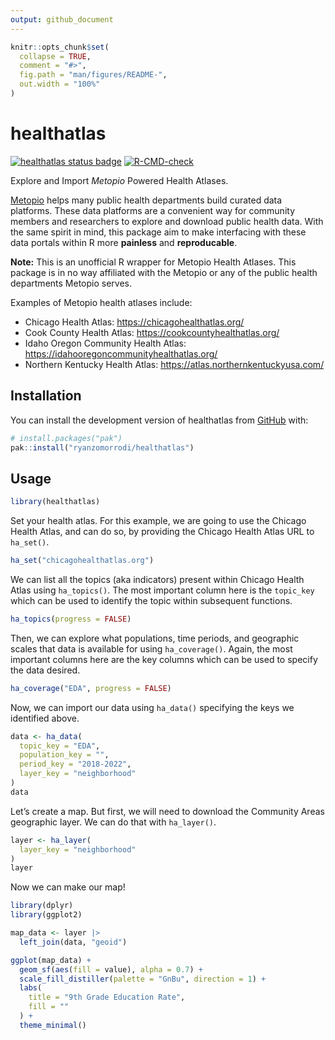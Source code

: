 ```yaml
---
output: github_document
---
```


<!-- README.md is generated from README.Rmd. Please edit that file -->

```r
knitr::opts_chunk$set(
  collapse = TRUE,
  comment = "#>",
  fig.path = "man/figures/README-",
  out.width = "100%"
)
```

# healthatlas

<!-- badges: start -->

[![healthatlas status badge](https://ryanzomorrodi.r-universe.dev/badges/healthatlas)](https://ryanzomorrodi.r-universe.dev/healthatlas) [![R-CMD-check](https://github.com/ryanzomorrodi/healthatlas/actions/workflows/R-CMD-check.yaml/badge.svg)](https://github.com/ryanzomorrodi/healthatlas/actions/workflows/R-CMD-check.yaml)

<!-- badges: end -->

Explore and Import *Metopio* Powered Health Atlases.

[Metopio](https://metopio.com/) helps many public health departments build curated data platforms. These data platforms are a convenient way for community members and researchers to explore and download public health data. With the same spirit in mind, this package aim to make interfacing with these data portals within R more **painless** and **reproducable**.

**Note:** This is an unofficial R wrapper for Metopio Health Atlases. This package is in no way affiliated with the Metopio or any of the public health departments Metopio serves.

Examples of Metopio health atlases include:

-   Chicago Health Atlas: <https://chicagohealthatlas.org/>  
-   Cook County Health Atlas: <https://cookcountyhealthatlas.org/>  
-   Idaho Oregon Community Health Atlas: <https://idahooregoncommunityhealthatlas.org/>  
-   Northern Kentucky Health Atlas: <https://atlas.northernkentuckyusa.com/>

## Installation

You can install the development version of healthatlas from [GitHub](https://github.com/ryanzomorrodi/healthatlas) with:

``` r
# install.packages("pak")
pak::install("ryanzomorrodi/healthatlas")
```

## Usage

```r
library(healthatlas)
```

Set your health atlas. For this example, we are going to use the Chicago Health Atlas, and can do so, by providing the Chicago Health Atlas URL to `ha_set()`.

```r
ha_set("chicagohealthatlas.org")
```

We can list all the topics (aka indicators) present within Chicago Health Atlas using `ha_topics()`. The most important column here is the `topic_key` which can be used to identify the topic within subsequent functions.

```r
ha_topics(progress = FALSE)
```

Then, we can explore what populations, time periods, and geographic scales that data is available for using `ha_coverage()`. Again, the most important columns here are the key columns which can be used to specify the data desired.

```r
ha_coverage("EDA", progress = FALSE)
```

Now, we can import our data using `ha_data()` specifying the keys we identified above.

```r
data <- ha_data(
  topic_key = "EDA",
  population_key = "",
  period_key = "2018-2022",
  layer_key = "neighborhood"
)
data
```

Let's create a map. But first, we will need to download the Community Areas geographic layer. We can do that with `ha_layer()`.

```r
layer <- ha_layer(
  layer_key = "neighborhood"
)
layer
```

Now we can make our map!

```r
library(dplyr)
library(ggplot2)

map_data <- layer |>
  left_join(data, "geoid") 

ggplot(map_data) +
  geom_sf(aes(fill = value), alpha = 0.7) +
  scale_fill_distiller(palette = "GnBu", direction = 1) +
  labs(
    title = "9th Grade Education Rate",
    fill = ""
  ) +
  theme_minimal()
```